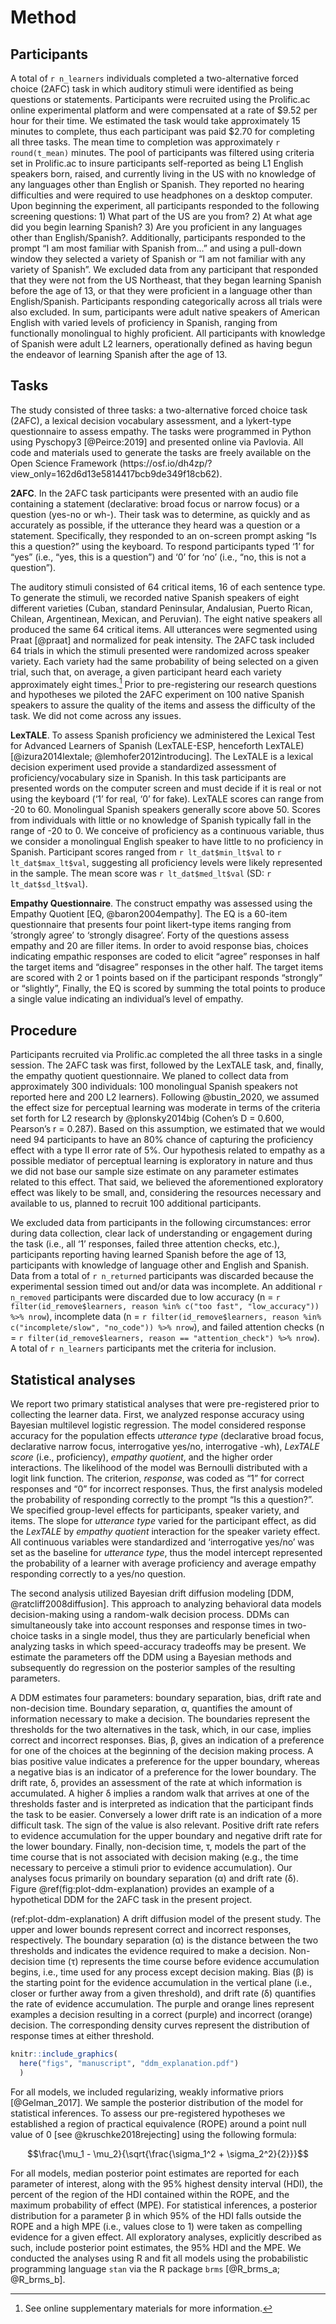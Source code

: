 # Method

## Participants

A total of `r n_learners` individuals completed a two-alternative forced choice (2AFC) task in which auditory stimuli were identified as being questions or statements. 
Participants were recruited using the Prolific.ac online experimental platform and were compensated at a rate of $9.52 per hour for their time. 
We estimated the task would take approximately 15 minutes to complete, thus each participant was paid $2.70 for completing all three tasks.
The mean time to completion was approximately `r round(t_mean)` minutes. 
The pool of participants was filtered using criteria set in Prolific.ac to insure participants self-reported as being L1 English speakers born, raised, and currently living in the US with no knowledge of any languages other than English or Spanish.
They reported no hearing difficulties and were required to use headphones on a desktop computer. 
Upon beginning the experiment, all participants responded to the following screening questions: 
1) What part of the US are you from?
2) At what age did you begin learning Spanish?
3) Are you proficient in any languages other than English/Spanish?. 
Additionally, participants responded to the prompt "I am most familiar with Spanish from..." and using a pull-down window they selected a variety of Spanish or "I am not familiar with any variety of Spanish". 
We excluded data from any participant that responded that they were not from the US Northeast, that they began learning Spanish before the age of 13, or that they were proficient in a language other than English/Spanish.
Participants responding categorically across all trials were also excluded.
In sum, participants were adult native speakers of American English with varied levels of proficiency in Spanish, ranging from functionally monolingual to highly proficient. 
All participants with knowledge of Spanish were adult L2 learners, operationally defined as having begun the endeavor of learning Spanish after the age of 13. 

## Tasks

The study consisted of three tasks: a two-alternative forced choice task (2AFC), a lexical decision vocabulary assessment, and a lykert-type questionnaire to assess empathy. 
The tasks were programmed in Python using Pyschopy3 [@Peirce:2019] and presented online via Pavlovia. 
All code and materials used to generate the tasks are freely available on the Open Science Framework (https://osf.io/dh4zp/?view_only=162d6d13e5814417bcb9de349f18cb62). 

**2AFC**. In the 2AFC task participants were presented with an audio file containing a statement (declarative: broad focus or narrow focus) or a question (yes-no or wh-). 
Their task was to determine, as quickly and as accurately as possible, if the utterance they heard was a question or a statement. 
Specifically, they responded to an on-screen prompt asking "Is this a question?" using the keyboard. 
To respond participants typed '1' for "yes" (i.e., "yes, this is a question") and '0' for 'no' (i.e., "no, this is not a question"). 

The auditory stimuli consisted of 64 critical items, 16 of each sentence type. 
To generate the stimuli, we recorded native Spanish speakers of eight different varieties (Cuban, standard Peninsular, Andalusian, Puerto Rican, Chilean, Argentinean, Mexican, and Peruvian). 
The eight native speakers all produced the same 64 critical items. 
All utterances were segmented using Praat [@praat] and normalized for peak intensity. 
The 2AFC task included 64 trials in which the stimuli presented were randomized across speaker variety. 
Each variety had the same probability of being selected on a given trial, such that, on average, a given participant heard each variety approximately eight times.^[See online supplementary materials for more information.]
Prior to pre-registering our research questions and hypotheses we piloted the 2AFC experiment on 100 native Spanish speakers to assure the quality of the items and assess the difficulty of the task. 
We did not come across any issues.

**LexTALE**. To assess Spanish proficiency we administered the Lexical Test for Advanced Learners of Spanish (LexTALE-ESP, henceforth LexTALE) [@izura2014lextale; @lemhofer2012introducing]. 
The LexTALE is a lexical decision experiment used provide a standardized assessment of proficiency/vocabulary size in Spanish. 
In this task participants are presented words on the computer screen and must decide if it is real or not using the keyboard ('1' for real, '0' for fake). 
LexTALE scores can range from -20 to 60. 
Monolingual Spanish speakers generally score above 50. 
Scores from individuals with little or no knowledge of Spanish typically fall in the range of -20 to 0. 
We conceive of proficiency as a continuous variable, thus we consider a monolingual English speaker to have little to no proficiency in Spanish. 
Participant scores ranged from `r lt_dat$min_lt$val` to `r lt_dat$max_lt$val`, suggesting all proficiency levels were likely represented in the sample. 
The mean score was `r lt_dat$med_lt$val` (SD: `r lt_dat$sd_lt$val`). 

**Empathy Questionnaire**. The construct empathy was assessed using the Empathy Quotient [EQ, @baron2004empathy]. 
The EQ is a 60-item questionnaire that presents four point likert-type items ranging from 'strongly agree' to 'strongly disagree'. 
Forty of the questions assess empathy and 20 are filler items. 
In order to avoid response bias, choices indicating empathic responses are coded to elicit "agree" responses in half the target items and "disagree" responses in the other half. 
The target items are scored with 2 or 1 points based on if the participant responds "strongly" or "slightly", 
Finally, the EQ is scored by summing the total points to produce a single value indicating an individual's level of empathy. 

## Procedure

Participants recruited via Prolific.ac completed the all three tasks in a single session. 
The 2AFC task was first, followed by the LexTALE task, and, finally, the empathy quotient questionnaire. 
We planed to collect data from approximately 300 individuals: 100 monolingual Spanish speakers not reported here and 200 L2 learners). 
Following @bustin_2020, we assumed the effect size for perceptual learning was moderate in terms of the criteria set forth for L2 research by @plonsky2014big (Cohen's D = 0.600, Pearson's r = 0.287).
Based on this assumption, we estimated that we would need 94 participants to have an 80% chance of capturing the proficiency effect with a type II error rate of 5%. 
Our hypothesis related to empathy as a possible mediator of perceptual learning is exploratory in nature and thus we did not base our sample size estimate on any parameter estimates related to this effect. 
That said, we believed the aforementioned exploratory effect was likely to be small, and, considering the resources necessary and available to us, planned to recruit 100 additional participants.

We excluded data from participants in the following circumstances: error during data collection, clear lack of understanding or engagement during the task (i.e., all '1' responses, failed three attention checks, etc.), participants reporting having learned Spanish before the age of 13, participants with knowledge of language other and English and Spanish. 
Data from a total of `r n_returned` participants was discarded because the experimental session timed out and/or data was incomplete. 
An additional `r n_removed` participants were discarded due to low accuracy (n = `r filter(id_remove$learners, reason %in% c("too fast", "low_accuracy")) %>% nrow`), incomplete data (n = `r filter(id_remove$learners, reason %in% c("incomplete/slow", "no_code")) %>% nrow`), and failed attention checks (n = `r filter(id_remove$learners, reason == "attention_check") %>% nrow`). 
A total of `r n_learners` participants met the criteria for inclusion. 

## Statistical analyses

We report two primary statistical analyses that were pre-registered prior to collecting the learner data. 
First, we analyzed response accuracy using Bayesian multilevel logistic regression. 
The model considered response accuracy for the population effects *utterance type* (declarative broad focus, declarative narrow focus, interrogative yes/no, interrogative -wh), *LexTALE score* (i.e., proficiency), *empathy quotient*, and the higher order interactions. 
The likelihood of the model was Bernoulli distributed with a logit link function. 
The criterion, *response*, was coded as "1" for correct responses and "0" for incorrect responses. 
Thus, the first analysis modeled the probability of responding correctly to the prompt "Is this a question?". 
We specified group-level effects for participants, speaker variety, and items.
The slope for *utterance type* varied for the participant effect, as did the *LexTALE* by *empathy quotient* interaction for the speaker variety effect. 
All continuous variables were standardized and 'interrogative yes/no' was set as the baseline for *utterance type*, thus the model intercept represented the probability of a learner with average proficiency and average empathy responding correctly to a yes/no question. 

The second analysis utilized Bayesian drift diffusion modeling [DDM, @ratcliff2008diffusion]. 
This approach to analyzing behavioral data models decision-making using a random-walk decision process.
DDMs can simultaneously take into account responses and response times in two-choice tasks in a single model, thus they are particularly beneficial when analyzing tasks in which speed-accuracy tradeoffs may be present. 
We estimate the parameters off the DDM using a Bayesian methods and subsequently do regression on the posterior samples of the resulting parameters. 

A DDM estimates four parameters: boundary separation, bias, drift rate and non-decision time. 
Boundary separation, &alpha;, quantifies the amount of information necessary to make a decision. 
The boundaries represent the thresholds for the two alternatives in the task, which, in our case, implies correct and incorrect responses. 
Bias, &beta;, gives an indication of a preference for one of the choices at the beginning of the decision making process. 
A bias positive value indicates a preference for the upper boundary, whereas a negative bias is an indicator of a preference for the lower boundary. 
The drift rate, &delta;, provides an assessment of the rate at which information is accumulated. 
A higher &delta; implies a random walk that arrives at one of the thresholds faster and is interpreted as indication that the participant finds the task to be easier. 
Conversely a lower drift rate is an indication of a more difficult task. 
The sign of the value is also relevant. 
Positive drift rate refers to evidence accumulation for the upper boundary and negative drift rate for the lower boundary. 
Finally, non-decision time, &tau;, models the part of the time course that is not associated with decision making (e.g., the time necessary to perceive a stimuli prior to evidence accumulation). 
Our analyses focus primarily on boundary separation (&alpha;) and drift rate (&delta;). 
Figure \@ref(fig:plot-ddm-explanation) provides an example of a hypothetical DDM for the 2AFC task in the present project. 

(ref:plot-ddm-explanation) A drift diffusion model of the present study. The upper and lower bounds represent correct and incorrect responses, respectively. The boundary separation (&alpha;) is the distance between the two thresholds and indicates the evidence required to make a decision. Non-decision time (&tau;) represents the time course before evidence accumulation begins, i.e., time used for any process except decision making. Bias (&beta;) is the starting point for the evidence accumulation in the vertical plane (i.e., closer or further away from a given threshold), and drift rate (&delta;) quantifies the rate of evidence accumulation. The purple and orange lines represent examples a decision resulting in a correct (purple) and incorrect (orange) decision. The corresponding density curves represent the distribution of response times at either threshold.

```r
knitr::include_graphics(
  here("figs", "manuscript", "ddm_explanation.pdf")
  )
```

For all models, we included regularizing, weakly informative priors [@Gelman_2017].
We sample the posterior distribution of the model for statistical inferences. 
To assess our pre-registered hypotheses we established a region of practical equivalence (ROPE) around a point null value of 0 [see @kruschke2018rejecting] using the following formula:

$$\frac{\mu_1 - \mu_2}{\sqrt{\frac{\sigma_1^2 + \sigma_2^2}{2}}}$$

For all models, median posterior point estimates are reported for each parameter of interest, along with the 95% highest density interval (HDI), the percent of the region of the HDI contained within the ROPE, and the maximum probability of effect (MPE). 
For statistical inferences, a posterior distribution for a parameter &beta; in which 95% of the HDI falls outside the ROPE and a high MPE (i.e., values close to 1) were taken as compelling evidence for a given effect. 
All exploratory analyses, explicitly described as such, include posterior point estimates, the 95% HDI and the MPE. 
We conducted the analyses using R and fit all models using the probabilistic programming language `stan` via the R package `brms` [@R_brms_a; @R_brms_b].
